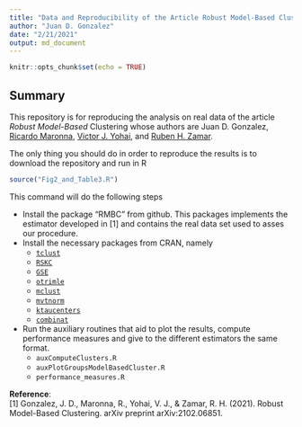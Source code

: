 ```yaml
---
title: "Data and Reproducibility of the Article Robust Model-Based Clustering"
author: "Juan D. Gonzalez"
date: "2/21/2021"
output: md_document
---
```


```r
knitr::opts_chunk$set(echo = TRUE)
```

## Summary

This repository is for reproducing the analysis on real data of the article
_Robust Model-Based_ Clustering whose authors are Juan D. Gonzalez, [Ricardo Maronna](https://scholar.google.com/citations?user=Cqa77SYAAAAJ&hl=en), 
[Victor J. Yohai](https://scholar.google.com/citations?user=fBUfRqcAAAAJ&hl=en), and [Ruben H. Zamar](https://scholar.google.ca/citations?user=XgRp4HUAAAAJ&hl=en). 

The only thing you should do in order to reproduce the results is to download 
the repository and run in R

```r
source("Fig2_and_Table3.R")
```
This command will do the following steps

* Install the package "RMBC" from github. This packages implements the estimator 
developed in [1] and contains the real data set used to asses our procedure. 
* Install the necessary packages from CRAN, namely
  * [`tclust`](https://cran.r-project.org/web/packages/tclust/index.html)
  * [`RSKC`](https://cran.r-project.org/web/packages/RSKC/index.html)
  * [`GSE`](https://cran.r-project.org/web/packages/GSE/index.html)
  * [`otrimle`](https://cran.r-project.org/web/packages/otrimle/index.html)
  * [`mclust`](https://cran.r-project.org/web/packages/mclust/index.html)
  * [`mvtnorm`](https://cran.r-project.org/web/packages/mvtnorm/index.html)
  * [`ktaucenters`](https://cran.r-project.org/web/packages/ktaucenters/index.html)
  * [`combinat`](https://cran.r-project.org/web/packages/combinat/index.html)
* Run the  auxiliary routines that aid to plot the results, compute performance measures and 
  give to the different estimators the same format. 
  * `auxComputeClusters.R`
  * `auxPlotGroupsModelBasedCluster.R`
  * `performance_measures.R`
  
**Reference**:   
[1] Gonzalez, J. D., Maronna, R., Yohai, V. J., & Zamar, R. H. (2021). Robust Model-Based Clustering. arXiv preprint arXiv:2102.06851.

